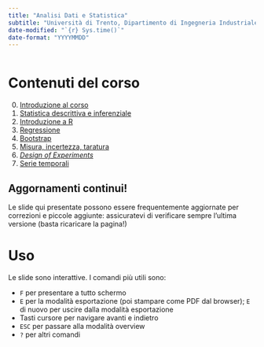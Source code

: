 ```yaml
---
title: "Analisi Dati e Statistica"
subtitle: "Università di Trento, Dipartimento di Ingegneria Industriale"
date-modified: "`{r} Sys.time()`"
date-format: "YYYYMMDD"
---
```

```r
```

# Contenuti del corso


0.  [Introduzione al corso](0-intro){target="_blank"}
1.  [Statistica descrittiva e inferenziale](1-statistica){target="_blank"}
2.  [Introduzione a R](2-R-intro){target="_blank"}
3.  [Regressione](3-regressione){target="_blank"}
4.  [Bootstrap](4-bootstrap){target="_blank"}
5.  [Misura, incertezza, taratura](5-misura){target="\"_blank"}
6.  [*Design of Experiments*](6-DoE){target="\"_blank"}
7.  [Serie temporali](7-serie_temporali){target="_blank"}


:::callout-important
## Aggornamenti continui!

Le slide qui presentate possono essere frequentemente aggiornate per correzioni e piccole aggiunte: assicuratevi di verificare sempre l'ultima versione (basta ricaricare la pagina!)
:::


# Uso

Le slide sono interattive. I comandi più utili sono:

-   `F` per presentare a tutto schermo
-   `E` per la modalità esportazione (poi stampare come PDF dal browser); `E` di nuovo per uscire dalla modalità esportazione
-   Tasti cursore per navigare avanti e indietro
-   `ESC` per passare alla modalità overview
-   `?` per altri comandi


